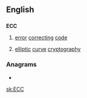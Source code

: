 ==English==

==={{initialism}}===
'''ECC'''

# {{computing}} [[error]] [[correcting]] [[code]]
# {{cryptography}} [[elliptic]] [[curve]] [[cryptography]]

===Anagrams===
* {{alphagram|[[CCE#English|CCE]]}} 


[[sk:ECC]]